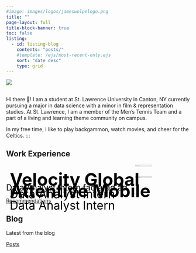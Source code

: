 ```yaml
---
#image: images/logos/jameswolpelogo.png
title: ""
page-layout: full
title-block-banner: true
toc: false
listing: 
  - id: listing-blog
    contents: "posts/"
    #template: /ejs/most-recent-only.ejs
    sort: "date desc"
    type: grid
---
```


::: {#img-me .center}
![](images/logos/jameswolpelogo.png)
:::
## 

  Hi there 👋! I am a student at St. Lawrence University in Canton, NY currently pursuing a major in data science with a minor in film & representation studies. At St. Lawrence, I am a member of the Men's Tennis Team and a part of a living and learning theme community on campus.

  In my free time, I like to play backgammon, watch movies, and cheer for the Celtics.
:::

## Work Experience

::: {.side-by-side}

::: {.left-text}
<div style="position: relative;">
  <img src="images/velocity-global.png" style="width: 30%; height: auto; opacity: 1; position: absolute; top: 0; right: 0;">
  <span style="font-size: 36pt; font-weight: bold; position: absolute; top: 10px; left: 10px; z-index: 1; color: black;">Velocity Global</span>
  <br>
  <span style="font-size: 24pt; position: absolute; top: 60px; left: 10px; z-index: 1; color: black;">Data Analyst Intern</span>
</div>
:::


::: {.right-text}

<div style="position: relative;">
  <img src="images/attentive.png" style="width: 30%; height: auto; opacity: 1; position: absolute; top: 0; right: 0;">
  <span style="font-size: 36pt; font-weight: bold; position: absolute; top: 10px; left: 10px; z-index: 1; color: black;">Attentive Mobile</span>
  <br>
  <span style="font-size: 24pt; position: absolute; top: 60px; left: 10px; z-index: 1; color: black;">Data Analyst Intern</span>
    <span style="font-size: 17pt; position: relative; color: black;">Data Analyst Intern fad afad ad </span>

</div>

:::
:::

::: {.feature-bottom}
[Recommendations](recommendations.qmd){.btn .btn-secondary role="button"}
:::


## Blog

Latest from the blog

::: {#listing-blog}
:::


::: {.feature-bottom}
[Posts](posts.qmd){.btn .btn-secondary role="button"}
:::
